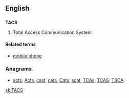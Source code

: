 ==English==

==={{acronym}}===
'''TACS'''

# Total Access Communication System

====Related terms====

* [[mobile phone]]

===Anagrams===
* [[acts#English|acts]], [[Acts#English|Acts]], [[cast#English|cast]], [[cats#English|cats]], [[Cats#English|Cats]], [[scat#English|scat]], [[TCAs#English|TCAs]], [[TCAS#English|TCAS]], [[TSCA#English|TSCA]]

[[sk:TACS]]